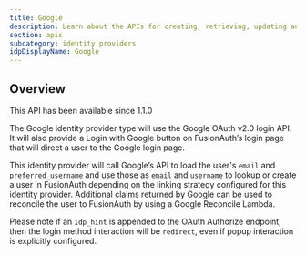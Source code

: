 ```yaml
---
title: Google
description: Learn about the APIs for creating, retrieving, updating and disabling the Google identity provider.
section: apis
subcategory: identity providers
idpDisplayName: Google
---
```


## Overview

<Aside type="version">
This API has been available since 1.1.0
</Aside>

The Google identity provider type will use the Google OAuth v2.0 login API. It will also provide a <InlineUIElement>Login with Google</InlineUIElement> button on FusionAuth’s login page that will direct a user to the Google login page.

This identity provider will call Google’s API to load the user's `email` and `preferred_username` and use those as `email` and `username` to lookup or create a user in FusionAuth depending on the linking strategy configured for this identity provider. Additional claims returned by Google can be used to reconcile the user to FusionAuth by using a Google Reconcile Lambda.

<TokenStorageNote idp_long_lived_token_type="id_token" manual_idp_display_name={frontmatter.idpDisplayName} idp_linking_strategy="LinkByEmail" token_name="id_token" return_text="Google API" />

Please note if an `idp_hint` is appended to the OAuth Authorize endpoint, then the login method interaction will be `redirect`, even if popup interaction is explicitly configured.

<OauthIdpOperations idp_id="82339786-3dff-42a6-aac6-1f1ceecb6c46" manual_idp_display_name={frontmatter.idpDisplayName} idp_login_method idp_lowercase="google" idp_since="10100" idp_token_or_code="token or code" idp_type="Google" />
